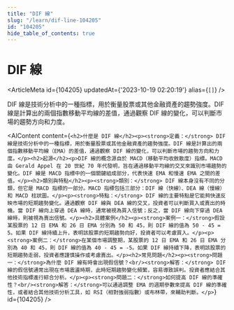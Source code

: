 ```yaml
---
title: "DIF 線"
slug: "/learn/dif-line-104205"
id: "104205"
hide_table_of_contents: true
---
```



# DIF 線

<ArticleMeta id={104205} updatedAt={'2023-10-19 02:20:19'} alias={`[]`} />
<div className='border-solid border-b border-t-0 my-4 border-[var(--ifm-color-gray-300)]' />

DIF 線是技術分析中的一種指標，用於衡量股票或其他金融資產的趨勢強度。DIF 線是計算出的兩個指數移動平均線的差值，通過觀察 DIF 線的變化，可以判斷市場的趨勢方向和力度。

<AIContent content={`<h2>什麼是 DIF 線</h2><p><strong>定義：</strong> DIF 線是技術分析中的一種指標，用於衡量股票或其他金融資產的趨勢強度。DIF 線是計算出的兩個指數移動平均線（EMA）的差值，通過觀察 DIF 線的變化，可以判斷市場的趨勢方向和力度。</p><h2>起源</h2><p>DIF 線的概念源自於 MACD（移動平均收斂散度）指標。MACD 由 Gerald Appel 在 20 世紀 70 年代發明，旨在通過移動平均線的交叉來識別市場趨勢的變化。DIF 線是 MACD 指標中的一個關鍵組成部分，代表快速 EMA 和慢速 EMA 之間的差值。</p><h2>類別與特點</h2><p><strong>類別：</strong> DIF 線本身沒有不同的分類，但它是 MACD 指標的一部分。MACD 指標包括三部分：DIF 線（快線）、DEA 線（慢線）和 MACD 柱狀圖。</p><p><strong>特點：</strong> DIF 線的主要特點是它能夠快速反映市場的短期趨勢變化。通過觀察 DIF 線與 DEA 線的交叉，投資者可以判斷買入或賣出的時機。當 DIF 線向上穿過 DEA 線時，通常被視為買入信號；反之，當 DIF 線向下穿過 DEA 線時，則被視為賣出信號。</p><h2>具體案例</h2><p><strong>案例一：</strong>假設某股票的 12 日 EMA 和 26 日 EMA 分別為 50 和 45，則 DIF 線的值為 50 - 45 = 5。如果 DIF 線持續上升，表明該股票的短期趨勢向好，投資者可以考慮買入。</p><p><strong>案例二：</strong>在某個市場調整期，某股票的 12 日 EMA 和 26 日 EMA 分別為 40 和 45，則 DIF 線的值為 40 - 45 = -5。如果 DIF 線持續下降，表明該股票的短期趨勢走弱，投資者應謹慎操作或考慮賣出。</p><h2>常見問題</h2><p><strong>問題一：</strong>為什麼 DIF 線有時會出現假信號？<br/><strong>解答：</strong> DIF 線的假信號通常出現在市場震盪時期，此時短期趨勢變化頻繁，容易導致誤判。投資者應結合其他技術指標進行綜合分析。</p><p><strong>問題二：</strong>如何提高 DIF 線的準確性？<br/><strong>解答：</strong>可以通過調整 EMA 的週期參數來提高 DIF 線的準確性，或者結合其他技術分析工具，如 RSI（相對強弱指數）或布林帶，來輔助判斷。</p>`} id={104205} />
